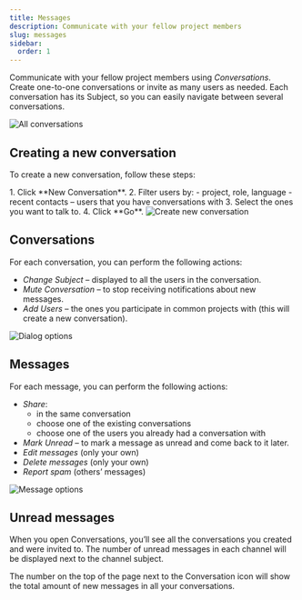 ```yaml
---
title: Messages
description: Communicate with your fellow project members
slug: messages
sidebar:
  order: 1
---
```



Communicate with your fellow project members using *Conversations*. Create one-to-one conversations or invite as many users as needed. Each conversation has its Subject, so you can easily navigate between several conversations.

<Image src={all} alt="All conversations" />

## Creating a new conversation

To create a new conversation, follow these steps:

<Steps>
1. Click **New Conversation**.
2. Filter users by:
    - project, role, language
    - recent contacts – users that you have conversations with
3. Select the ones you want to talk to.
4. Click **Go**.
</Steps>

<Image src={createNewSearch} alt="Create new conversation" />

## Conversations

For each conversation, you can perform the following actions:

- *Change Subject* – displayed to all the users in the conversation.
- *Mute Conversation* – to stop receiving notifications about new messages.
- *Add Users* – the ones you participate in common projects with (this will create a new conversation).

<Image src={dialogOptions} alt="Dialog options" />

## Messages

For each message, you can perform the following actions:

- *Share*:
  - in the same conversation
  - choose one of the existing conversations
  - choose one of the users you already had a conversation with
- *Mark Unread* – to mark a message as unread and come back to it later.
- *Edit messages* (only your own)
- *Delete messages* (only your own)
- *Report spam* (others’ messages)

<Image src={messageOptions} alt="Message options" />

## Unread messages

When you open Conversations, you’ll see all the conversations you created and were invited to. The number of unread messages in each channel will be displayed next to the channel subject.

The number on the top of the page next to the Conversation icon will show the total amount of new messages in all your conversations.
